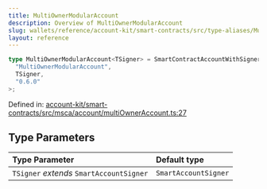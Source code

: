 ```yaml
---
title: MultiOwnerModularAccount
description: Overview of MultiOwnerModularAccount
slug: wallets/reference/account-kit/smart-contracts/src/type-aliases/MultiOwnerModularAccount
layout: reference
---
```


```ts
type MultiOwnerModularAccount<TSigner> = SmartContractAccountWithSigner<
  "MultiOwnerModularAccount",
  TSigner,
  "0.6.0"
>;
```

Defined in: [account-kit/smart-contracts/src/msca/account/multiOwnerAccount.ts:27](https://github.com/alchemyplatform/aa-sdk/blob/49e74eee8606f480b200b4612d00d950da8a8742/account-kit/smart-contracts/src/msca/account/multiOwnerAccount.ts#L27)

## Type Parameters

| Type Parameter                           | Default type         |
| :--------------------------------------- | :------------------- |
| `TSigner` _extends_ `SmartAccountSigner` | `SmartAccountSigner` |
